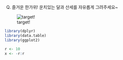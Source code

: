 Q) 즐거운 한가위! 운치있는 달과 산세를 자유롭게 그려주세요~

![target!](hangawui_result.PNG)

```r
library(dplyr)
library(data.table)
library(ggplot2)

r <- 10
x <- -r:r
```

